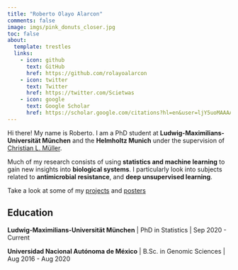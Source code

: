 ```yaml
---
title: "Roberto Olayo Alarcon"
comments: false
image: imgs/pink_donuts_closer.jpg
toc: false
about:
  template: trestles
  links:
    - icon: github
      text: GitHub
      href: https://github.com/rolayoalarcon
    - icon: twitter
      text: Twitter
      href: https://twitter.com/Scietwas
    - icon: google
      text: Google Scholar
      href: https://scholar.google.com/citations?hl=en&user=ljY5uoMAAAAJ
---
```



Hi there! My name is Roberto. I am a PhD student at **Ludwig-Maximilians-Universität München** and the **Helmholtz Munich** under the supervision of [Christian L. Müller](https://bio-datascience.github.io/).   
  
Much of my research consists of using **statistics and machine learning** to gain new insights into **biological systems**. I particularly look into  subjects related to **antimicrobial resistance**, and **deep unsupervised learning**. 

Take a look at some of my [projects](projects.qmd) and [posters](publications.qmd#Posters)
  



## Education

**Ludwig-Maximilians-Universität München** \| PhD in Statistics \| Sep 2020 - Current

**Universidad Nacional Autónoma de México** \| B.Sc. in Genomic Sciences \| Aug 2016 - Aug 2020
